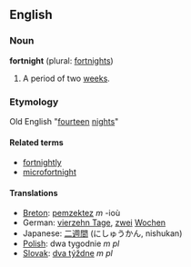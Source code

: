 ==English==
===Noun===
'''fortnight''' (plural: [[fortnights]])

# A period of two [[week]]s.

===Etymology===
Old English "[[fourteen]] [[night]]s"

====Related terms====
*[[fortnightly]]
*[[microfortnight]]

====Translations====
*[[Breton]]: [[pemzektez]] ''m'' -ioù
*German: [[vierzehn Tage]], [[zwei]] [[Wochen]]
*Japanese: [[二週間]] (にしゅうかん, nishukan)
*[[Polish]]: dwa tygodnie ''m pl''
*[[Slovak]]: [[týždeň|dva týždne]] ''m pl''